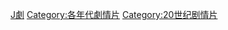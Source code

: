 [[Category:1950年代電影作品|J劇]]
[[Category:各年代劇情片|Category:各年代劇情片]]
[[Category:20世纪剧情片|Category:20世纪剧情片]]